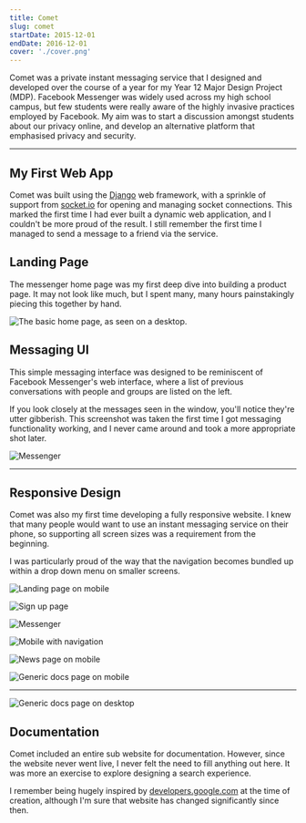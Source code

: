 ```yaml
---
title: Comet
slug: comet
startDate: 2015-12-01
endDate: 2016-12-01
cover: './cover.png'
---
```


<!-- @format -->

<Columns>
<TwoColumns>


Comet was a private instant messaging service that I designed and developed over
the course of a year for my Year 12 Major Design Project (MDP). Facebook
Messenger was widely used across my high school campus, but few students were
really aware of the highly invasive practices employed by Facebook. My aim was
to start a discussion amongst students about our privacy online, and develop an
alternative platform that emphasised privacy and security.

</TwoColumns>
</Columns>


---

<Columns>


<ColumnSpacer />
<TwoColumns>


## My First Web App

Comet was built using the [Django][django] web framework, with a sprinkle of
support from [socket.io][socketio] for opening and managing socket connections.
This marked the first time I had ever built a dynamic web application, and
I couldn't be more proud of the result. I still remember the first time
I managed to send a message to a friend via the service.

[django]: https://www.djangoproject.com/
[socketio]: https://socket.io/

</TwoColumns>


<Column>


## Landing Page

The messenger home page was my first deep dive into building a product page.
It may not look like much, but I spent many, many hours painstakingly
piecing this together by hand.

</Column>


<TwoColumns>


![The basic home page, as seen on a desktop.](./landing-desktop.png)

</TwoColumns>


<Column>


## Messaging UI

This simple messaging interface was designed to be reminiscent of Facebook
Messenger's web interface, where a list of previous conversations with people
and groups are listed on the left.

If you look closely at the messages seen in the window, you'll notice they're
utter gibberish. This screenshot was taken the first time I got messaging
functionality working, and I never came around and took a more appropriate shot
later.

</Column>


<TwoColumns>


![Messenger](./mesenger-desktop.png)

</TwoColumns>


</Columns>


---

<Columns>


<ColumnSpacer />

<TwoColumns>


## Responsive Design

Comet was also my first time developing a fully responsive website. I knew that
many people would want to use an instant messaging service on their phone, so
supporting all screen sizes was a requirement from the beginning.

I was particularly proud of the way that the navigation becomes bundled up
within a drop down menu on smaller screens.

</TwoColumns>


![Landing page on mobile](./landing-mobile.png)

![Sign up page](./sign-up-mobile.png)

![Messenger](./messenger-mobile.png)

![Mobile with navigation](./nav-mobile.png)

![News page on mobile](./news-mobile.png)

![Generic docs page on mobile](./docs-mobile.png)

</Columns>


---

<Columns>


<TwoColumns>


![Generic docs page on desktop](./docs-desktop.png)

</TwoColumns>


<Column>


## Documentation

Comet included an entire sub website for documentation. However, since the
website never went live, I never felt the need to fill anything out here. It was
more an exercise to explore designing a search experience.

I remember being hugely inspired by [developers.google.com][docsinspiration] at
the time of creation, although I'm sure that website has changed significantly
since then.

[docsinspiration]: https://developers.google.com/

</Column>


</Columns>

